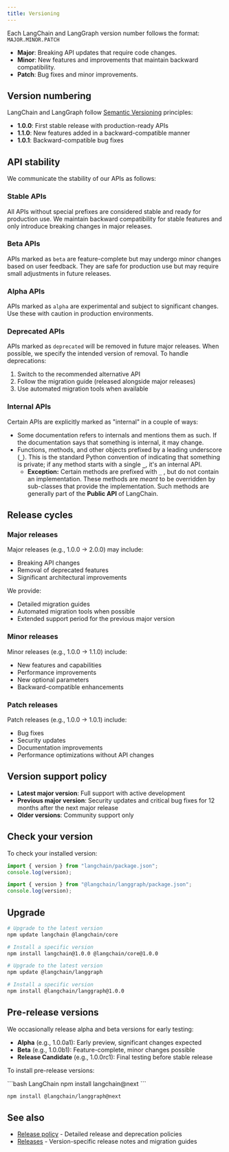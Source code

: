```yaml
---
title: Versioning
---
```



<AlphaCallout />

Each LangChain and LangGraph version number follows the format: `MAJOR.MINOR.PATCH`

- **Major**: Breaking API updates that require code changes.
- **Minor**: New features and improvements that maintain backward compatibility.
- **Patch**: Bug fixes and minor improvements.

## Version numbering

LangChain and LangGraph follow [Semantic Versioning](https://semver.org/) principles:

- **1.0.0**: First stable release with production-ready APIs
- **1.1.0**: New features added in a backward-compatible manner
- **1.0.1**: Backward-compatible bug fixes

## API stability

We communicate the stability of our APIs as follows:

### Stable APIs

All APIs without special prefixes are considered stable and ready for production use. We maintain backward compatibility for stable features and only introduce breaking changes in major releases.

### Beta APIs

APIs marked as `beta` are feature-complete but may undergo minor changes based on user feedback. They are safe for production use but may require small adjustments in future releases.

### Alpha APIs

APIs marked as `alpha` are experimental and subject to significant changes. Use these with caution in production environments.

### Deprecated APIs

APIs marked as `deprecated` will be removed in future major releases. When possible, we specify the intended version of removal. To handle deprecations:

1. Switch to the recommended alternative API
2. Follow the migration guide (released alongside major releases)
3. Use automated migration tools when available

### Internal APIs

Certain APIs are explicitly marked as "internal" in a couple of ways:

- Some documentation refers to internals and mentions them as such. If the documentation says that something is internal, it may change.
- Functions, methods, and other objects prefixed by a leading underscore (**`_`**). This is the standard Python convention of indicating that something is private; if any method starts with a single **`_`**, it's an internal API.
    - **Exception:** Certain methods are prefixed with `_` , but do not contain an implementation. These methods are *meant* to be overridden by sub-classes that provide the implementation. Such methods are generally part of the **Public API** of LangChain.

## Release cycles

### Major releases

Major releases (e.g., 1.0.0 → 2.0.0) may include:

- Breaking API changes
- Removal of deprecated features
- Significant architectural improvements

We provide:

- Detailed migration guides
- Automated migration tools when possible
- Extended support period for the previous major version

### Minor releases

Minor releases (e.g., 1.0.0 → 1.1.0) include:

- New features and capabilities
- Performance improvements
- New optional parameters
- Backward-compatible enhancements

### Patch releases

Patch releases (e.g., 1.0.0 → 1.0.1) include:

- Bug fixes
- Security updates
- Documentation improvements
- Performance optimizations without API changes

## Version support policy

- **Latest major version**: Full support with active development
- **Previous major version**: Security updates and critical bug fixes for 12 months after the next major release
- **Older versions**: Community support only

## Check your version

To check your installed version:



<CodeGroup>

```javascript LangChain
import { version } from "langchain/package.json";
console.log(version);
```

```javascript LangGraph
import { version } from "@langchain/langgraph/package.json";
console.log(version);
```
</CodeGroup>


## Upgrade



<CodeGroup>

```bash LangChain
# Upgrade to the latest version
npm update langchain @langchain/core

# Install a specific version
npm install langchain@1.0.0 @langchain/core@1.0.0
```

```bash LangGraph
# Upgrade to the latest version
npm update @langchain/langgraph

# Install a specific version
npm install @langchain/langgraph@1.0.0
```
</CodeGroup>


## Pre-release versions

We occasionally release alpha and beta versions for early testing:

- **Alpha** (e.g., 1.0.0a1): Early preview, significant changes expected
- **Beta** (e.g., 1.0.0b1): Feature-complete, minor changes possible
- **Release Candidate** (e.g., 1.0.0rc1): Final testing before stable release

To install pre-release versions:



<CodeGroup>
```bash LangChain
npm install langchain@next
```

```bash LangGraph
npm install @langchain/langgraph@next
```
</CodeGroup>


## See also

- [Release policy](/oss/javascript/release-policy) - Detailed release and deprecation policies
- [Releases](/oss/javascript/releases) - Version-specific release notes and migration guides